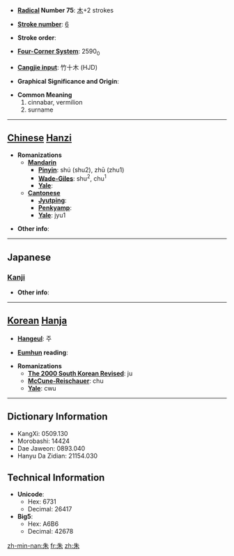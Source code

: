 * '''[[Wiktionary:Chinese radical index| Radical]] Number 75''': [[Wiktionary:Chinese radical index 木|木]]+2 strokes

* '''[[Wiktionary:Chinese total strokes index|Stroke number]]''': [[Wiktionary:Chinese total strokes index 6|6]]

* '''Stroke order''': 

* '''[[Wiktionary:Chinese four corner index|Four-Corner System]]''': 2590<sub>0</sub>

* '''[[Wiktionary:Chinese Cangjie index|Cangjie input]]''': 竹十木 (HJD)

* '''Graphical Significance and Origin''': 

* '''Common Meaning'''
*#cinnabar, vermilion
*# surname


----

== [[Chinese]] [[Hanzi]] ==

* '''Romanizations'''
** '''[[Mandarin]]'''
*** '''[[Pinyin]]''': shú (shu2), zhū (zhu1)
*** '''[[Wade-Giles]]''': shu<sup>2</sup>, chu<sup>1</sup>
*** '''[[Yale]]''': 
** '''[[Cantonese]]'''
*** '''[[Jyutping]]''':
*** '''[[Penkyamp]]''': 
*** '''[[Yale]]''': jyu1

* '''Other info''': 

----

==Japanese==
===[[Kanji]]===
{{kanji|on readings=[[しゅ]] (shu)|kun readings=[[あか]] (aka), [[あけ]] (ake)}}

* '''Other info''':  

----

== [[Korean]] [[Hanja]] ==

* '''[[Hangeul]]''': 주

* '''[[Eumhun]] reading''': 

* '''Romanizations'''
** '''[[The 2000 South Korean Revised Romanization|The 2000 South Korean Revised]]''': ju
** '''[[McCune-Reischauer]]''': chu
** '''[[Yale]]''': cwu

----

== Dictionary Information ==

* KangXi: 0509.130
* Morobashi: 14424
* Dae Jaweon: 0893.040
* Hanyu Da Zidian: 21154.030

== Technical Information ==

* '''Unicode''':
** Hex: 6731
** Decimal: 26417
* '''Big5''':
** Hex: A6B6
** Decimal: 42678

[[zh-min-nan:朱]]
[[fr:朱]]
[[zh:朱]]